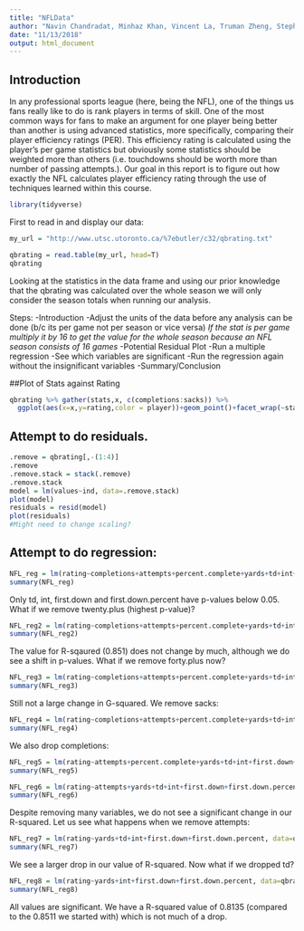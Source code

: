 ```yaml
---
title: "NFLData"
author: "Navin Chandradat, Minhaz Khan, Vincent La, Truman Zheng, Stephen Pereira"
date: "11/13/2018"
output: html_document
---
```



## Introduction

In any professional sports league (here, being the NFL), one of the things us fans really like to do is rank players in terms of skill. 
One of the most common ways for fans to make an argument for one player being better than another is using advanced statistics, more 
specifically, comparing their player efficiency ratings (PER). This efficiency rating is calculated using the player's per game 
statistics but obviously some statistics should be weighted more than others (i.e. touchdowns should be worth more than number of 
passing attempts.). Our goal in this report is to figure out how exactly the NFL calculates player efficiency rating through the use of techniques learned within this course.


```r
library(tidyverse)
```


First to read in and display our data:

```r
my_url = "http://www.utsc.utoronto.ca/%7ebutler/c32/qbrating.txt"

qbrating = read.table(my_url, head=T)
qbrating
```

Looking at the statistics in the data frame and using our prior knowledge that the qbrating was calculated over the whole season we will only consider the season totals when running our analysis.


Steps:
-Introduction
-Adjust the units of the data before any analysis can be done (b/c its per game not per season or vice versa) *If the stat is per game multiply it by 16 to get the value for the whole season because an NFL season consists of 16 games*
-Potential Residual Plot
-Run a multiple regression
-See which variables are significant
-Run the regression again without the insignificant variables
-Summary/Conclusion


##Plot of Stats against Rating
```r
qbrating %>% gather(stats,x, c(completions:sacks)) %>% 
  ggplot(aes(x=x,y=rating,color = player))+geom_point()+facet_wrap(~stats,scales = "free")
```

## Attempt to do residuals.
```r
.remove = qbrating[,-(1:4)]
.remove
.remove.stack = stack(.remove)
.remove.stack
model = lm(values~ind, data=.remove.stack)
plot(model)
residuals = resid(model)
plot(residuals)
#Might need to change scaling?
```

## Attempt to do regression:

```r
NFL_reg = lm(rating~completions+attempts+percent.complete+yards+td+int+first.down+first.down.percent+twenty.plus+forty.plus+sacks, data=qbrating)
summary(NFL_reg)
```

Only td, int, first.down and first.down.percent have p-values below 0.05. What if we remove twenty.plus (highest p-value)?

```r
NFL_reg2 = lm(rating~completions+attempts+percent.complete+yards+td+int+first.down+first.down.percent+forty.plus+sacks, data=qbrating)
summary(NFL_reg2)
```

The value for R-sqaured (0.851) does not change by much, although we do see a shift in p-values. What if we remove forty.plus now?

```r
NFL_reg3 = lm(rating~completions+attempts+percent.complete+yards+td+int+first.down+first.down.percent+sacks, data=qbrating)
summary(NFL_reg3)
```

Still not a large change in G-squared. We remove sacks:

```r
NFL_reg4 = lm(rating~completions+attempts+percent.complete+yards+td+int+first.down+first.down.percent, data=qbrating)
summary(NFL_reg4)
```

We also drop completions:

```r
NFL_reg5 = lm(rating~attempts+percent.complete+yards+td+int+first.down+first.down.percent, data=qbrating)
summary(NFL_reg5)
```

```r
NFL_reg6 = lm(rating~attempts+yards+td+int+first.down+first.down.percent, data=qbrating)
summary(NFL_reg6)
```

Despite removing many variables, we do not see a significant change in our R-squared. Let us see what happens when we remove attempts:

```r
NFL_reg7 = lm(rating~yards+td+int+first.down+first.down.percent, data=qbrating)
summary(NFL_reg7)
```

We see a larger drop in our value of R-squared. Now what if we dropped td?

```r
NFL_reg8 = lm(rating~yards+int+first.down+first.down.percent, data=qbrating)
summary(NFL_reg8)
```

All values are significant. We have a R-squared value of 0.8135 (compared to the 0.8511 we started with) which is not much of a drop. 

